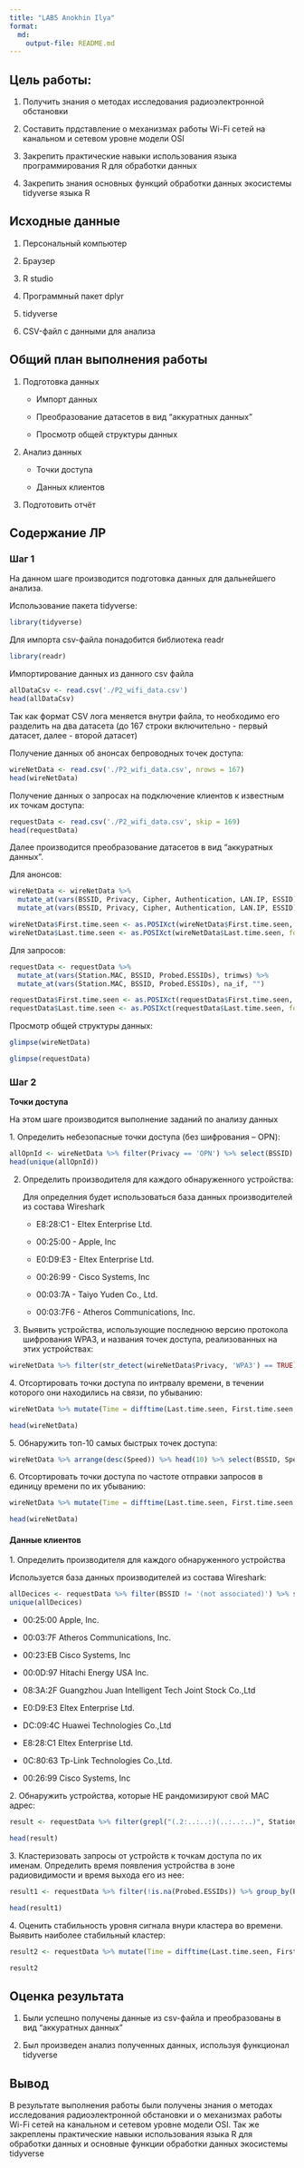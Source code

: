 ```yaml
---
title: "LAB5 Anokhin Ilya"
format: 
  md:
    output-file: README.md
---
```


## Цель работы:

1.  Получить знания о методах исследования радиоэлектронной обстановки

2.  Составить прдставление о механизмах работы Wi-Fi сетей на канальном и сетевом уровне модели OSI

3.  Закрепить практические навыки использования языка программирования R для обработки данных

4.  Закрепить знания основных функций обработки данных экосистемы tidyverse языка R

## Исходные данные

1.  Персональный компьютер

2.  Браузер

3.  R studio

4.  Программный пакет dplyr

5.  tidyverse

6.  CSV-файл с данными для анализа

## Общий план выполнения работы

1.  Подготовка данных

    -   Импорт данных

    -   Преобразование датасетов в вид “аккуратных данных”

    -   Просмотр общей структуры данных

2.  Анализ данных

    -   Точки доступа

    -   Данных клиентов

3.  Подготовить отчёт

## Содержание ЛР

### Шаг 1

На данном шаге производится подготовка данных для дальнейшего анализа.

Использование пакета tidyverse:\

```r
library(tidyverse)
```

Для импорта csv-файла понадобится библиотека readr

```r
library(readr)
```

Импортирование данных из данного csv файла

```r
allDataCsv <- read.csv('./P2_wifi_data.csv')
head(allDataCsv)
```

Так как формат CSV лога меняется внутри файла, то необходимо его разделить на два датасета (до 167 строки включительно - первый датасет, далее - второй датасет)

Получение данных об анонсах бепроводных точек доступа:

```r
wireNetData <- read.csv('./P2_wifi_data.csv', nrows = 167)
head(wireNetData)
```

Получение данных о запросах на подключение клиентов к известным их точкам доступа:

```r
requestData <- read.csv('./P2_wifi_data.csv', skip = 169)
head(requestData)
```

Далее производится преобразование датасетов в вид “аккуратных данных”.

Для анонсов:

```r
wireNetData <- wireNetData %>% 
  mutate_at(vars(BSSID, Privacy, Cipher, Authentication, LAN.IP, ESSID), trimws) %>%
  mutate_at(vars(BSSID, Privacy, Cipher, Authentication, LAN.IP, ESSID), na_if, "")

wireNetData$First.time.seen <- as.POSIXct(wireNetData$First.time.seen, format = "%Y-%m-%d %H:%M:%S")
wireNetData$Last.time.seen <- as.POSIXct(wireNetData$Last.time.seen, format = "%Y-%m-%d %H:%M:%S")
```

Для запросов:

```r
requestData <- requestData %>% 
  mutate_at(vars(Station.MAC, BSSID, Probed.ESSIDs), trimws) %>%
  mutate_at(vars(Station.MAC, BSSID, Probed.ESSIDs), na_if, "")

requestData$First.time.seen <- as.POSIXct(requestData$First.time.seen, format = "%Y-%m-%d %H:%M:%S")
requestData$Last.time.seen <- as.POSIXct(requestData$Last.time.seen, format = "%Y-%m-%d %H:%M:%S")
```

Просмотр общей структуры данных:

```r
glimpse(wireNetData)
```

```r
glimpse(requestData)
```

### Шаг 2

**Точки доступа**

На этом шаге производится выполнение заданий по анализу данных

1\. Определить небезопасные точки доступа (без шифрования – OPN):

```r
allOpnId <- wireNetData %>% filter(Privacy == 'OPN') %>% select(BSSID)
head(unique(allOpnId))
```

2.  Определить производителя для каждого обнаруженного устройства:

    Для определния будет использоваться база данных производителей из состава Wireshark

    -   E8:28:C1 - Eltex Enterprise Ltd.

    -   00:25:00 - Apple, Inc

    -   E0:D9:E3 - Eltex Enterprise Ltd.

    -   00:26:99 - Cisco Systems, Inc

    -   00:03:7A - Taiyo Yuden Co., Ltd.

    -   00:03:7F6 - Atheros Communications, Inc.

3.  Выявить устройства, использующие последнюю версию протокола шифрования WPA3, и названия точек доступа, реализованных на этих устройствах:

```r
wireNetData %>% filter(str_detect(wireNetData$Privacy, 'WPA3') == TRUE) %>% select(BSSID, ESSID, Privacy)
```

4\. Отсортировать точки доступа по интрвалу времени, в течении которого они находились на связи, по убыванию:

```r
wireNetData %>% mutate(Time = difftime(Last.time.seen, First.time.seen, units = "mins")) %>% arrange(desc(Time)) %>% select(BSSID, Time)
```

```r
head(wireNetData)
```

5\. Обнаружить топ-10 самых быстрых точек доступа:

```r
wireNetData %>% arrange(desc(Speed)) %>% head(10) %>% select(BSSID, Speed)
```

6\. Отсортировать точки доступа по частоте отправки запросов в единицу времени по их убыванию:

```r
wireNetData %>% mutate(Time = difftime(Last.time.seen, First.time.seen, units = "sec")) %>% filter(!is.na(Time)) %>% filter(Time != 0) %>% filter(X..beacons != 0) %>% select(BSSID, X..beacons, Time) %>% mutate(Beacon_sec = X..beacons / as.integer(Time)) %>% arrange(desc(Beacon_sec))
```

```r
head(wireNetData)
```

#### Данные клиентов

1\. Определить производителя для каждого обнаруженного устройства

Используется база данных производителей из состава Wireshark:

```r
allDecices <- requestData %>% filter(BSSID != '(not associated)') %>% select(BSSID)
unique(allDecices)
```

-   00:25:00 Apple, Inc.

-   00:03:7F Atheros Communications, Inc.

-   00:23:EB Cisco Systems, Inc

-   00:0D:97 Hitachi Energy USA Inc.

-   08:3A:2F Guangzhou Juan Intelligent Tech Joint Stock Co.,Ltd

-   E0:D9:E3 Eltex Enterprise Ltd.

-   DC:09:4C Huawei Technologies Co.,Ltd

-   E8:28:C1 Eltex Enterprise Ltd.

-   0C:80:63 Tp-Link Technologies Co.,Ltd.

-   00:26:99 Cisco Systems, Inc

2\. Обнаружить устройства, которые НЕ рандомизируют свой MAC адрес:

```r
result <- requestData %>% filter(grepl("(.2:..:..:)(..:..:..)", Station.MAC)!=TRUE & grepl("(.6:..:..:)(..:..:..)", Station.MAC)!=TRUE & grepl("(.A:..:..:)(..:..:..)", Station.MAC)!=TRUE & grepl("(.E:..:..:)(..:..:..)", Station.MAC)!=TRUE) %>%  select(Station.MAC)

head(result)
```

3\. Кластеризовать запросы от устройств к точкам доступа по их именам. Определить время появления устройства в зоне радиовидимости и время выхода его из нее:

```r
result1 <- requestData %>% filter(!is.na(Probed.ESSIDs)) %>% group_by(Probed.ESSIDs) %>%  summarise("Появление" = min(First.time.seen), "Выход" = max(Last.time.seen))

head(result1)
```

4\. Оценить стабильность уровня сигнала внури кластера во времени. Выявить наиболее стабильный кластер:

```r
result2 <- requestData %>% mutate(Time = difftime(Last.time.seen, First.time.seen, units = "sec")) %>% filter(as.integer(Time) != 0) %>% arrange(desc(as.integer(Time))) %>% filter(!is.na(Probed.ESSIDs)) %>% group_by(Probed.ESSIDs) %>% summarise(Mean = mean(as.integer(Time)), Sd = sd(as.integer(Time))) %>% filter(!is.na(Sd)) %>% filter(Sd != 0) %>% arrange(Sd) %>% head(1)

result2
```

## Оценка результата

1.  Были успешно получены данные из csv-файла и преобразованы в вид “аккуратных данных”

2.  Был произведен анализ полученных данных, используя функционал tidyverse

## Вывод

В результате выполнения работы были получены знания о методах исследования радиоэлектронной обстановки и о механизмах работы Wi-Fi сетей на канальном и сетевом уровне модели OSI. Так же закреплены практические навыки использования языка R для обработки данных и основные функции обработки данных экосистемы tidyverse